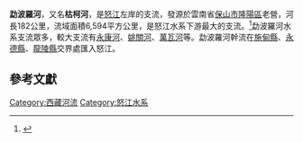 '''勐波羅河'''，又名'''枯柯河'''，是[[怒江|怒江]]左岸的支流，發源於雲南省[[保山市|保山市]][[隆陽區|隆陽區]]老營，河長182公里，流域面積6,594平方公里，是怒江水系下游最大的支流。<ref>{{Cite web |url=http://www.cws.net.cn/riverdata/Search.asp?CWSNewsID=17981 |title=《薩爾溫江——怒江》，世界江河資料庫，中國水利國際合作與科技網 |accessdate=2015-02-01 |archive-date=2014-12-25 |archive-url=https://web.archive.org/web/20141225212957/http://www.cws.net.cn/riverdata/Search.asp?CWSNewsID=17981 |dead-url=no }}</ref>勐波羅河水系支流眾多，較大支流有[[永康河|永康河]]、[[姚關河|姚關河]]、[[萬瓦河|萬瓦河]]等。勐波羅河幹流在[[施甸縣|施甸縣]]、[[永德縣|永德縣]]、[[龍陵縣|龍陵縣]]交界處匯入怒江。

==參考文獻==
{{reflist}}

{{云南地理|水体}}
{{薩爾溫江}}

[[Category:西藏河流|Category:西藏河流]]
[[Category:怒江水系|Category:怒江水系]]